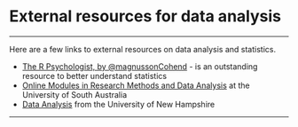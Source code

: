# External resources for data analysis {.unnumbered}

------------------------------------------------------------------------

Here are a few links to external resources on data analysis and statistics.

-   [The R Psychologist, by \@magnussonCohend](https://rpsychologist.com/) - is an outstanding resource to better understand statistics
-   [Online Modules in Research Methods and Data Analysis](https://lo.unisa.edu.au/course/view.php?id=8481) at the University of South Australia
-   [Data Analysis](https://libraryguides.unh.edu/excel/analysis) from the University of New Hampshire

------------------------------------------------------------------------
